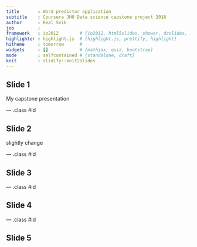```yaml
---
title       : Word predictor application
subtitle    : Coursera JHU Data science capstone project 2016
author      : Real Svik
job         : 
framework   : io2012        # {io2012, html5slides, shower, dzslides, ...}
highlighter : highlight.js  # {highlight.js, prettify, highlight}
hitheme     : tomorrow      # 
widgets     : []            # {mathjax, quiz, bootstrap}
mode        : selfcontained # {standalone, draft}
knit        : slidify::knit2slides
---
```


## Slide 1

My capstone presentation


--- .class #id 

## Slide 2
slightly change

--- .class #id 

## Slide 3

--- .class #id 

## Slide 4

--- .class #id 

## Slide 5






